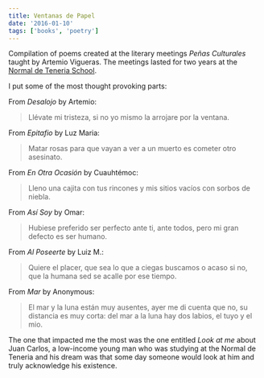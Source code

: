 ```yaml
---
title: Ventanas de Papel
date: '2016-01-10'
tags: ['books', 'poetry']
---
```


Compilation of poems created at the literary meetings *Peñas Culturales* taught by Artemio Vigueras. The meetings lasted for two years at the [Normal de Teneria School](https://www.facebook.com/Normal-de-Tener%C3%ADa-M%C3%A9x-Oficial-168320093294314/).

I put some of the most thought provoking parts:

From *Desalojo* by Artemio:

> Llévate mi tristeza, si no yo mismo la arrojare por la ventana.

From *Epitafio* by Luz Maria:
 
> Matar rosas para que vayan a ver a un muerto es cometer otro asesinato.

From *En Otra Ocasión* by Cuauhtémoc:

> Lleno una cajita con tus rincones y mis sitios vacíos con sorbos de niebla.

From *Así Soy* by Omar:

> Hubiese preferido ser perfecto ante ti, ante todos, pero mi gran defecto es ser humano.

From *Al Poseerte* by Luiz M.:

> Quiere el placer, que sea lo que a ciegas buscamos o acaso si no, que la humana sed se acalle por ese tiempo.

From *Mar* by Anonymous:

> El mar y la luna están muy ausentes, ayer me di cuenta que no, su distancia es muy corta: del mar a la luna hay dos labios, el tuyo y el mio.

The one that impacted me the most was the one entitled *Look at me* about Juan Carlos, a low-income young man who was studying at the Normal de Teneria and his dream was that some day someone would look at him and truly acknowledge his existence.


